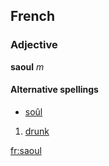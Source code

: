 ==French==
===Adjective===
'''saoul''' ''m''

====Alternative spellings====
*[[soûl]]

#[[drunk]]

[[fr:saoul]]